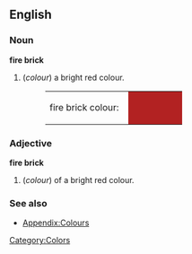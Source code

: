 ==English==

===Noun===
'''fire brick'''
#(''colour'') a bright red colour.
#:<table><tr><td>fire brick colour: &nbsp;</td><td bgcolor="#B22222" width="80">&nbsp; </td></tr></table>

===Adjective===
'''fire brick'''
#(''colour'') of a bright red colour.

===See also===
*[[Wiktionary_Appendix:Colours|Appendix:Colours]]

[[Category:Colors]]